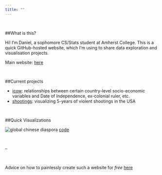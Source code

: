 ```yaml
---
title: ""
---
```


<br>

##What is this? 

Hi! I'm Daniel, a sophomore CS/Stats student at Amherst College. This is a quick GitHub-hosted website, which I'm using to share data exploration and visualisation projects.

Main website: [here](danielnjoo.com)

<br>

##Current projects

* [icow](/data_investigations/icow/icow_exploration.html): relationships between certain country-level socio-economic variables and Date of Independence, ex-colonial ruler, etc.
* [shootings](/data_investigations/massshooting/massshooting.html): visualizing 5-years of violent shootings in the USA

<br>

##Quick Visualizations

![global chinese diaspora](/data_investigations/visualizations/gcd.png)
[code](/data_investigations/visualizations/gcd.r)

<br>

--

<br>

Advice on how to painlessly create such a website for *free* [here](http://nickstrayer.me/RMarkdown_Sites_tutorial/)